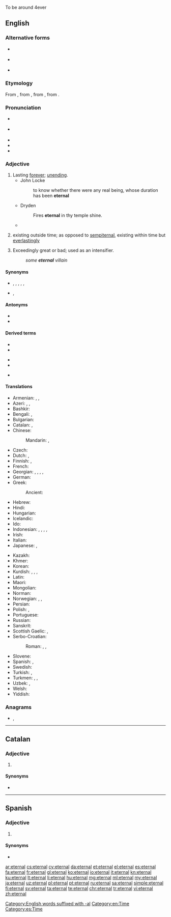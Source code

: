 To be around 4ever

==English==

===Alternative forms===
* {{l|en|æternal}} {{qualifier|chiefly archaic}}
* {{l|en|æternall}} {{qualifier|obsolete}}
* {{l|en|eternall}} {{qualifier|obsolete}}

===Etymology===
From {{etyl|fro|en}} {{m|fro|eternal}}, from {{etyl|LL.|en}} {{m|la|aeternalis}}, from {{etyl|la|en}} {{m|la|aeternus||eternal}}, from {{m|la|aevum||age}}.

===Pronunciation===
* {{a|GA}} {{IPA|/ɪˈtɝnəl/|lang=en}}
* {{a|RP}} {{IPA|/ɪˈtɜːnəl/|lang=en}}
* {{audio|en-us-eternal.ogg|Audio (US)|lang=en}}
* {{rhymes|ɜː(ɹ)nəl|lang=en}}
* {{hyphenation|eter|nal|lang=en}}

===Adjective===
{{en-adj|-}}

# Lasting [[forever]]; [[unending]].
#* John Locke
#*: to know whether there were any real being, whose duration has been '''eternal'''
#* Dryden
#*: Fires '''eternal''' in thy temple shine.
#* {{quote-journal
|date=May 27, 2012
|author=Nathan Rabin
|title=TV: Review: THE SIMPSONS (CLASSIC): “New Kid On The Block” (season 4, episode 8; originally aired 11/12/1992)
|work=The Onion AV Club
|url=http://www.avclub.com/articles/new-kid-on-the-block,75341/
|page=
|passage=In a bid to understand the '''eternal''' mystery that is woman, Bart goes to the least qualified possible source for advice and counsel: his father, who remarkably seems to have made it to his mid-30s without quite figuring out much of anything.}}
# {{lb|en|philosophy}} existing outside time; as opposed to [[sempiternal]], existing within time but [[everlastingly]]
# {{lb|en|dated}} Exceedingly great or bad; used as an intensifier.
#: ''some '''eternal''' villain''

====Synonyms====
* {{sense|lasting forever; unending}} {{l|en|unending}}, {{l|en|agelong}}, {{l|en|permanent}}, {{l|en|sempiternal}}, {{l|en|endless}}, {{l|en|everlasting}}
* {{sense|existing outside time}} {{l|en|timeless}}, {{l|en|atemporal}}

====Antonyms====
* {{l|en|ephemeral}}
* {{l|en|sempiternal}}

====Derived terms====
{{rel-top3|Terms derived from ''eternal''}}
* {{l|en|eternal life}}
* {{l|en|eternal recurrence}}
{{rel-mid3}}
* {{l|en|eternal return}}
* {{l|en|eternal triangle}}
{{rel-mid3}}
* {{l|en|hope springs eternal}}
{{rel-bottom}}

====Translations====
{{trans-top|lasting forever}}
* Armenian: {{t+|hy|հավերժական}}, {{t+|hy|անմեռ}}, {{t|hy|անմեռական}}
* Azeri: {{t|az|daim}}, {{t|az|ömürlük}}, {{t+|az|əbədi}}
* Bashkir: {{t|ba|мәңге}}
* Bengali: {{t+|bn|অনন্ত}}, {{t|bn|অমর}}
* Bulgarian: {{t+|bg|вечен}}
* Catalan: {{t+|ca|etern}}, {{t|ca|eternal}}
* Chinese:
*: Mandarin: {{t+|cmn|永遠}}, {{t+|cmn|永远|tr=yǒngyuǎn}}
* Czech: {{t+|cs|věčný|m}}
* Dutch: {{t+|nl|eeuwig}}, {{t+|nl|eindeloos}}
* Finnish: {{t+|fi|ikuinen}}, {{t+|fi|päättymätön}}
* French: {{t+|fr|éternel}}
* Georgian: {{t|ka|მარადი}}, {{t|ka|სამუდამო}}, {{t|ka|სამარადისო}}, {{t|ka|მუდმივი}}, {{t|ka|წარუვალი}}
* German: {{t+|de|ewig}}
* Greek: {{t+|el|αιώνιος}}
*: Ancient: {{t|grc|αἰώνιος}}
* Hebrew: {{t+|he|נצח|m|tr=natzkhi|alt=נצחי}}
* Hindi: {{t+|hi|सनातन|m}}
* Hungarian: {{t+|hu|örök}}
* Icelandic: {{t+|is|eilífur}}
* Ido: {{t+|io|eterna}}
* Indonesian: {{t+|id|abadi}}, {{t+|id|kekal}}, {{t+|id|langgeng}}, {{t+|id|tetap}}, {{t+|id|permanen}}
* Irish: {{t|ga|síoraí}}
* Italian: {{t+|it|eterno}}
* Japanese: {{t+|ja|永遠|alt=永遠の|tr=えいえんの, eien-no}}, {{t+|ja|永久|alt=永久の|tr=えいきゅうの, eikyū-no}}
{{trans-mid}}
* Kazakh: {{t|kk|мәңгі}}
* Khmer: {{t|km|គ្មានទីបំផុត|tr=kmien tii bɑmpʰot}}
* Korean: {{t+|ko|영원히}}
* Kurdish: {{t+|ku|ebedî}}, {{t+|ku|herherî}}, {{t+|ku|hetahetayî}}, {{t+|ku|bêdawî}}
* Latin: {{t+|la|aeternus}}
* Maori: {{t|mi|mutungakore}}
* Mongolian: {{t+|mn|мөнх}}
* Norman: {{t|nrf|êtèrnel}} {{qualifier|Jersey}}
* Norwegian: {{t+|no|evig}}, {{t|no|endeløs}}, {{t|no|evinnelig}}
* Persian: {{t+|fa|ابدی|tr=abadi}}
* Polish: {{t+|pl|wieczny|m}}, {{t+|pl|wieczysty|m}}
* Portuguese: {{t+|pt|eterno}}
* Russian: {{t+|ru|ве́чный}}
* Sanskrit: {{t+|sa|सनातन}}
* Scottish Gaelic: {{t|gd|maireannach}}, {{t|gd|sìorraidh}}
* Serbo-Croatian:
*: Roman: {{t+|sh|večan}}, {{t|sh|vekotrajan}}, {{t+|sh|vekovečan}}
* Slovene: {{t+|sl|večen}}
* Spanish: {{t+|es|eterno}}, {{t+|es|eternal}}
* Swedish: {{t+|sv|evig}}
* Turkish: {{t+|tr|sonsuz}}, {{t+|tr|ebedî}}
* Turkmen: {{t|tk|ömürlik}}, {{t+|tk|baky}}, {{t|tk|ebedi}}
* Uzbek: {{t+|uz|abadiy}}, {{t+|uz|mangu}}
* Welsh: {{t|cy|didranc}}
* Yiddish: {{t|yi|אייביק}}
{{trans-bottom}}

===Anagrams===
* {{l|en|enteral}}, {{l|en|teneral}}

[[Category:English words suffixed with -al]]
[[Category:en:Time]]

----

==Catalan==

===Adjective===
{{ca-adj|mf}}

# {{l|en|eternal}}

====Synonyms====
* {{l|ca|etern}}

----

==Spanish==

===Adjective===
{{es-adj|pl=eternales}}

# {{l|en|eternal}}

====Synonyms====
* {{l|es|eterno}}

[[Category:es:Time]]

[[ar:eternal]]
[[cs:eternal]]
[[cy:eternal]]
[[da:eternal]]
[[et:eternal]]
[[el:eternal]]
[[es:eternal]]
[[fa:eternal]]
[[fr:eternal]]
[[gl:eternal]]
[[ko:eternal]]
[[io:eternal]]
[[it:eternal]]
[[kn:eternal]]
[[ku:eternal]]
[[lt:eternal]]
[[li:eternal]]
[[hu:eternal]]
[[mg:eternal]]
[[ml:eternal]]
[[my:eternal]]
[[ja:eternal]]
[[uz:eternal]]
[[pl:eternal]]
[[pt:eternal]]
[[ru:eternal]]
[[sa:eternal]]
[[simple:eternal]]
[[fi:eternal]]
[[sv:eternal]]
[[ta:eternal]]
[[te:eternal]]
[[chr:eternal]]
[[tr:eternal]]
[[vi:eternal]]
[[zh:eternal]]